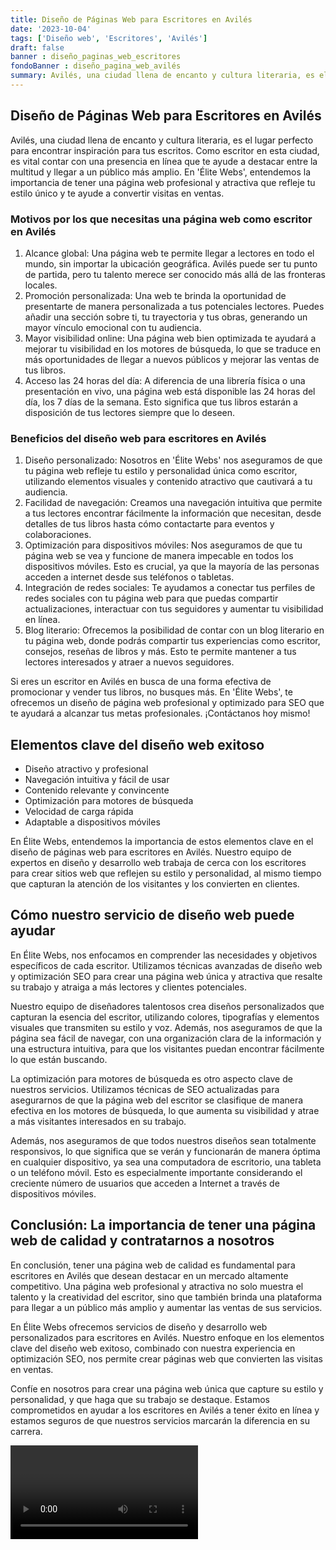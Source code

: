 ```yaml
---
title: Diseño de Páginas Web para Escritores en Avilés
date: '2023-10-04'
tags: ['Diseño web', 'Escritores', 'Avilés']
draft: false
banner : diseño_paginas_web_escritores
fondoBanner : diseño_pagina_web_avilés
summary: Avilés, una ciudad llena de encanto y cultura literaria, es el lugar perfecto para encontrar inspiración para tus escritos. Como escritor en esta ciudad, es vital contar con una presencia en línea que te ayude a destacar entre la multitud y llegar a un público más amplio. En 'Élite Webs', entendemos la importancia de tener una página web profesional y atractiva que refleje tu estilo único y te ayude a convertir visitas en ventas.
---
```


## Diseño de Páginas Web para Escritores en Avilés

Avilés, una ciudad llena de encanto y cultura literaria, es el lugar perfecto para encontrar inspiración para tus escritos. Como escritor en esta ciudad, es vital contar con una presencia en línea que te ayude a destacar entre la multitud y llegar a un público más amplio. En 'Élite Webs', entendemos la importancia de tener una página web profesional y atractiva que refleje tu estilo único y te ayude a convertir visitas en ventas.

### Motivos por los que necesitas una página web como escritor en Avilés
1. Alcance global: Una página web te permite llegar a lectores en todo el mundo, sin importar la ubicación geográfica. Avilés puede ser tu punto de partida, pero tu talento merece ser conocido más allá de las fronteras locales.
2. Promoción personalizada: Una web te brinda la oportunidad de presentarte de manera personalizada a tus potenciales lectores. Puedes añadir una sección sobre ti, tu trayectoria y tus obras, generando un mayor vínculo emocional con tu audiencia.
3. Mayor visibilidad online: Una página web bien optimizada te ayudará a mejorar tu visibilidad en los motores de búsqueda, lo que se traduce en más oportunidades de llegar a nuevos públicos y mejorar las ventas de tus libros.
4. Acceso las 24 horas del día: A diferencia de una librería física o una presentación en vivo, una página web está disponible las 24 horas del día, los 7 días de la semana. Esto significa que tus libros estarán a disposición de tus lectores siempre que lo deseen.

### Beneficios del diseño web para escritores en Avilés
1. Diseño personalizado: Nosotros en 'Élite Webs' nos aseguramos de que tu página web refleje tu estilo y personalidad única como escritor, utilizando elementos visuales y contenido atractivo que cautivará a tu audiencia.
2. Facilidad de navegación: Creamos una navegación intuitiva que permite a tus lectores encontrar fácilmente la información que necesitan, desde detalles de tus libros hasta cómo contactarte para eventos y colaboraciones.
3. Optimización para dispositivos móviles: Nos aseguramos de que tu página web se vea y funcione de manera impecable en todos los dispositivos móviles. Esto es crucial, ya que la mayoría de las personas acceden a internet desde sus teléfonos o tabletas.
4. Integración de redes sociales: Te ayudamos a conectar tus perfiles de redes sociales con tu página web para que puedas compartir actualizaciones, interactuar con tus seguidores y aumentar tu visibilidad en línea.
5. Blog literario: Ofrecemos la posibilidad de contar con un blog literario en tu página web, donde podrás compartir tus experiencias como escritor, consejos, reseñas de libros y más. Esto te permite mantener a tus lectores interesados y atraer a nuevos seguidores.

Si eres un escritor en Avilés en busca de una forma efectiva de promocionar y vender tus libros, no busques más. En 'Élite Webs', te ofrecemos un diseño de página web profesional y optimizado para SEO que te ayudará a alcanzar tus metas profesionales. ¡Contáctanos hoy mismo!

<GifSeo />

<Cta />

## Elementos clave del diseño web exitoso

- Diseño atractivo y profesional
- Navegación intuitiva y fácil de usar
- Contenido relevante y convincente
- Optimización para motores de búsqueda
- Velocidad de carga rápida
- Adaptable a dispositivos móviles

En Élite Webs, entendemos la importancia de estos elementos clave en el diseño de páginas web para escritores en Avilés. Nuestro equipo de expertos en diseño y desarrollo web trabaja de cerca con los escritores para crear sitios web que reflejen su estilo y personalidad, al mismo tiempo que capturan la atención de los visitantes y los convierten en clientes.

## Cómo nuestro servicio de diseño web puede ayudar

En Élite Webs, nos enfocamos en comprender las necesidades y objetivos específicos de cada escritor. Utilizamos técnicas avanzadas de diseño web y optimización SEO para crear una página web única y atractiva que resalte su trabajo y atraiga a más lectores y clientes potenciales.

Nuestro equipo de diseñadores talentosos crea diseños personalizados que capturan la esencia del escritor, utilizando colores, tipografías y elementos visuales que transmiten su estilo y voz. Además, nos aseguramos de que la página sea fácil de navegar, con una organización clara de la información y una estructura intuitiva, para que los visitantes puedan encontrar fácilmente lo que están buscando.

La optimización para motores de búsqueda es otro aspecto clave de nuestros servicios. Utilizamos técnicas de SEO actualizadas para asegurarnos de que la página web del escritor se clasifique de manera efectiva en los motores de búsqueda, lo que aumenta su visibilidad y atrae a más visitantes interesados en su trabajo.

Además, nos aseguramos de que todos nuestros diseños sean totalmente responsivos, lo que significa que se verán y funcionarán de manera óptima en cualquier dispositivo, ya sea una computadora de escritorio, una tableta o un teléfono móvil. Esto es especialmente importante considerando el creciente número de usuarios que acceden a Internet a través de dispositivos móviles.

## Conclusión: La importancia de tener una página web de calidad y contratarnos a nosotros

En conclusión, tener una página web de calidad es fundamental para escritores en Avilés que desean destacar en un mercado altamente competitivo. Una página web profesional y atractiva no solo muestra el talento y la creatividad del escritor, sino que también brinda una plataforma para llegar a un público más amplio y aumentar las ventas de sus servicios.

En Élite Webs ofrecemos servicios de diseño y desarrollo web personalizados para escritores en Avilés. Nuestro enfoque en los elementos clave del diseño web exitoso, combinado con nuestra experiencia en optimización SEO, nos permite crear páginas web que convierten las visitas en ventas.

Confíe en nosotros para crear una página web única que capture su estilo y personalidad, y que haga que su trabajo se destaque. Estamos comprometidos en ayudar a los escritores en Avilés a tener éxito en línea y estamos seguros de que nuestros servicios marcarán la diferencia en su carrera.

<Video />

<CtaBot job='Escritores' city='Avilés'/>

<Gmaps query='Avilés+españa+maps' />